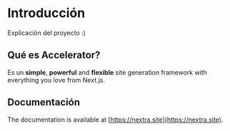 # Introducción
 
Explicación del proyecto :)

## Qué es Accelerator?

Es un  **simple**, **powerful** and **flexible** site generation framework with everything you love from Next.js.

## Documentación

The documentation is available at [https://nextra.site](https://nextra.site).
